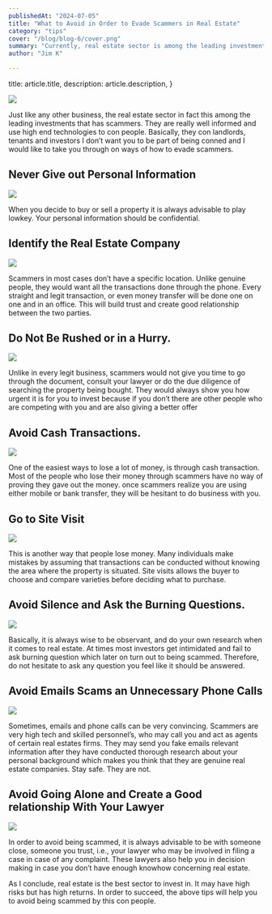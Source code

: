 ```yaml
---
publishedAt: "2024-07-05"
title: "What to Avoid in Order to Evade Scammers in Real Estate"
category: "tips"
cover: "/blog/blog-6/cover.png"
summary: "Currently, real estate sector is among the leading investments that has most scammers. Due to high returns the sector is a hot spot for criminals and fraudesters."
author: "Jim K"

---
```



  title: article.title,
  description: article.description,
}

![](/blog/cover.png)

Just like any other business, the real estate sector in fact this among the leading investments that has scammers. They are really well informed and use high end technologies to con people. Basically, they con landlords, tenants and investors I don’t want you to be part of being conned and I would like to take you through on ways of how to evade scammers.

## Never Give out Personal Information

![](/blog/image-1.png)

When you decide to buy or sell a property it is always advisable to play lowkey. Your personal information should be confidential.

## Identify the Real Estate Company 

![](/blog/image-2.png)

Scammers in most cases don’t have a specific location. Unlike genuine people, they would want all the transactions done through the phone. Every straight and legit transaction, or even money transfer will be done one on one and in an office. This will build trust and create good relationship between the two parties.

## Do Not Be Rushed or in a Hurry.

![](/blog/image-3.png)

Unlike in every legit business, scammers would not give you time to go through the document, consult your lawyer or do the due diligence of searching the property being bought. They would always show you how urgent it is for you to invest because if you don’t there are other people who are competing with you and are also giving a better offer 

## Avoid Cash Transactions.

![](/blog/image-4.png)

One of the easiest ways to lose a lot of money, is through cash transaction. Most of the people who lose their money through scammers have no way of proving they gave out the money. 
once scammers realize you are using either mobile or bank transfer, they will be hesitant to do business with you.

## Go to Site Visit

![](/blog/image-5.png)

This is another way that people lose money. Many individuals make mistakes by assuming that transactions can be conducted without knowing the area where the property is situated. Site visits allows the buyer to choose and compare varieties before deciding what to purchase.

## Avoid Silence and Ask the Burning Questions.

![](/blog/image-6.png)

Basically, it is always wise to be observant, and do your own research when it comes to real estate. At times most investors get intimidated and fail to ask burning question which later on turn out to being scammed. Therefore, do not hesitate to ask any question you feel like it should be answered.

## Avoid Emails Scams an Unnecessary Phone Calls

![](/blog/image-7.png)

Sometimes, emails and phone calls can be very convincing. Scammers are very high tech and skilled personnel’s, who may call you and act as agents of certain real estates firms. They may send you fake emails relevant information after they have conducted thorough research about your personal background which makes you think that they are genuine real estate companies. Stay safe. They are not.

## Avoid Going Alone and Create a Good relationship With Your Lawyer

![](/blog/image-8.png)

In order to avoid being scammed, it is always advisable to be with someone close, someone you trust, i.e., your lawyer who may be involved in filing a case in case of any complaint. These lawyers also help you in decision making in case you don’t have enough knowhow concerning real estate.

As I conclude, real estate is the best sector to invest in. It may have high risks but has high returns. In order to succeed, the above tips will help you to avoid being scammed by this con people.